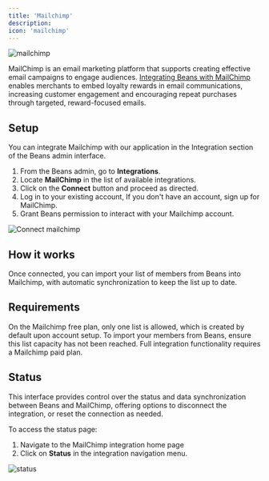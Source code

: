 ```yaml
---
title: 'Mailchimp'
description:
icon: 'mailchimp'
---
```


<Frame>
  <img src="/assets/images/integrations/mailchimp/hero.webp" alt="mailchimp" style={{ borderRadius: '0.5rem' }} />
</Frame>

MailChimp is an email marketing platform that supports creating effective email campaigns to
engage audiences. [Integrating Beans with MailChimp](https://www.trybeans.com/integrations/trellis:mailchimp)
enables merchants to embed loyalty rewards in email communications, increasing customer
engagement and encouraging repeat purchases through targeted, reward-focused emails.

## Setup

You can integrate Mailchimp with our application in the Integration section of the Beans admin
interface.

1. From the Beans admin, go to **Integrations**.
2. Locate **MailChimp** in the list of available integrations.
3. Click on the **Connect** button and proceed as directed.
4. Log in to your existing account, If you don't have an account, sign up for MailChimp.
5. Grant Beans permission to interact with your Mailchimp account.

<Frame>
  <img
    src="/assets/images/integrations/mailchimp/setup.gif"
    alt="Connect mailchimp"
    style={{ borderRadius: '0.5rem' }}
  />
</Frame>

## How it works

Once connected, you can import your list of members from Beans into Mailchimp, with automatic
synchronization to keep the list up to date.

## Requirements

On the Mailchimp free plan, only one list is allowed, which is created by default upon
account setup. To import your members from Beans, ensure this list capacity has not been
reached. Full integration functionality requires a Mailchimp paid plan.

## Status

This interface provides control over the status and data synchronization between Beans
and MailChimp, offering options to disconnect the integration, or reset the connection
as needed.

To access the status page:

1. Navigate to the MailChimp integration home page
2. Click on **Status** in the integration navigation menu.

<Frame>
  <img src="/assets/images/integrations/mailchimp/status.webp" alt="status" style={{ borderRadius: '0.5rem' }} />
</Frame>

